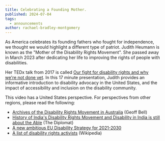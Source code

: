```yaml
---
title: Celebrating a Founding Mother.
published: 2024-07-04
tags:
  - announcements
author: rachael-bradley-montgomery
---
```



As America celebrates its founding fathers who fought for independence, we thought we would highlight a different type of patriot. Judith Heumann is known as the "Mother of the Disability Rights Movement". She passed away in March 2023 after dedicating her life to improving the rights of people with disabilities.

<ImageFigure src={judith} class="my-3 text-center w-100" imageClass="d-block mx-auto" alt="A picture of Judith Heumann from 2014." caption="Judith Heumann in 2014 (Wikipedia)."/>

Her TEDx talk from 2017 is called [Our fight for disability rights and why we're not done yet](https://www.ted.com/talks/judith_heumann_our_fight_for_disability_rights_and_why_we_re_not_done_yet). In this 17 minute presentation, Judith provides an informative introduction to disability advocacy in the United States, and the impact of accessibility and inclusion on the disability community. 

This video has a United States perspective. For perspectives from other regions, please read the following:
- [Archives of the Disability Rights Movement in Australia](https://blogs.unimelb.edu.au/librarycollections/2019/04/16/1810-2/) (Geoff Bell) 
- [History of India's Disability Rights Movement and Disability in India is still about the Able](https://thediplomat.com/2016/12/the-history-of-indias-disability-rights-movement/) (The Diplomat)
- [A new ambitious EU Disability Strategy for 2021-2030](https://www.europarl.europa.eu/news/en/headlines/society/20200604STO80506/a-new-ambitious-eu-disability-strategy-for-2021-2030)
- [A list of disability rights activists](https://en.wikipedia.org/wiki/List_of_disability_rights_activists) (Wikipedia) 